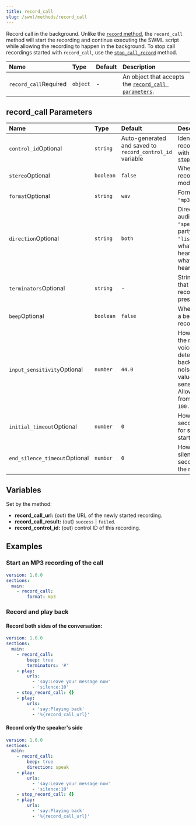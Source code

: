 ```yaml
---
title: record_call
slug: /swml/methods/record_call
---
```


Record call in the background. Unlike the [`record` method](./record.mdx), the `record_call` method
will start the recording and continue executing the SWML script while allowing the recording to happen in the background.
To stop call recordings started with `record_call`, use the [`stop_call_record`](./stop_record_call.mdx) method.

| Name                                                        | Type     | Default | Description                                                                     |
|:------------------------------------------------------------|:---------|:--------|:--------------------------------------------------------------------------------|
| `record_call`<span className="required-arg">Required</span> | `object` | -       | An object that accepts the [`record_call parameters`](#record_call-parameters). |

## **record_call Parameters**

| Name                                                                | Type      | Default                                                  | Description                                                                                                                                         |
|:--------------------------------------------------------------------|:----------|:---------------------------------------------------------|:----------------------------------------------------------------------------------------------------------------------------------------------------|
| `control_id`<span className="optional-arg">Optional</span>          | `string`  | Auto-generated and saved to `record_control_id` variable | Identifier for this recording, to use with [`stop_record_call`](./stop_record_call.mdx)                                                             |
| `stereo`<span className="optional-arg">Optional</span>              | `boolean` | `false`                                                  | Whether to record in stereo mode                                                                                                                    |
| `format`<span className="optional-arg">Optional</span>              | `string`  | `wav`                                                    | Format (`"wav"` or `"mp3"`)                                                                                                                         |
| `direction`<span className="optional-arg">Optional</span>           | `string`  | `both`                                                   | Direction of the audio to record: `"speak"` for what party says, `"listen"` for what party hears, `"both"` for what the party hears and says        |
| `terminators`<span className="optional-arg">Optional</span>         | `string`  | -                                                        | String of digits that will stop the recording when pressed                                                                                          |
| `beep`<span className="optional-arg">Optional</span>                | `boolean` | `false`                                                  | Whether to play a beep before recording                                                                                                             |
| `input_sensitivity`<span className="optional-arg">Optional</span>   | `number`  | `44.0`                                                   | How sensitive the recording voice activity detector is to background noise? A larger value is more sensitive. Allowed values from `0.0` to `100.0`. |
| `initial_timeout`<span className="optional-arg">Optional</span>     | `number`  | `0`                                                      | How long, in seconds, to wait for speech to start?                                                                                                  |
| `end_silence_timeout`<span className="optional-arg">Optional</span> | `number`  | `0`                                                      | How much silence, in seconds, will end the recording?                                                                                               |

## **Variables**

Set by the method:

- **record_call_url:** (out) the URL of the newly started recording.
- **record_call_result:** (out) `success` | `failed`.
- **record_control_id:** (out) control ID of this recording.

## **Examples**

### Start an MP3 recording of the call

```yaml andJson
version: 1.0.0
sections:
  main:
    - record_call:
        format: mp3
```

### Record and play back

#### Record both sides of the conversation:

```yaml andJson
version: 1.0.0
sections:
  main:
    - record_call:
        beep: true
        terminators: '#'
    - play:
        urls:
          - 'say:Leave your message now'
          - 'silence:10'
    - stop_record_call: {}
    - play:
        urls:
          - 'say:Playing back'
          - '%{record_call_url}'
```

#### Record only the speaker's side

```yaml andJson
version: 1.0.0
sections:
  main:
    - record_call:
        beep: true
        direction: speak
    - play:
        urls:
          - 'say:Leave your message now'
          - 'silence:10'
    - stop_record_call: {}
    - play:
        urls:
          - 'say:Playing back'
          - '%{record_call_url}'
```
